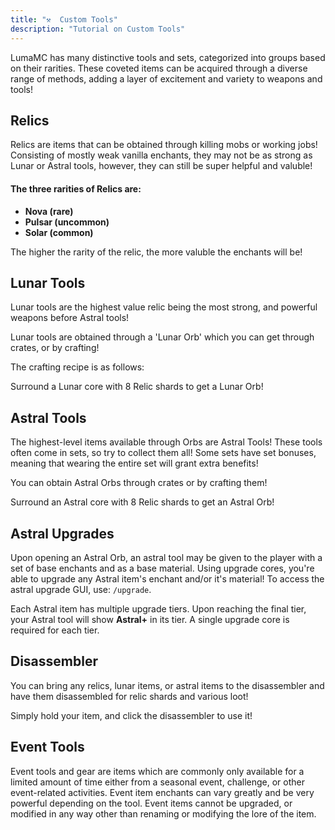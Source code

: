 ```yaml
---
title: "⚒️  Custom Tools"
description: "Tutorial on Custom Tools"
---
```



LumaMC has many distinctive tools and sets, categorized into groups based on their rarities. These
coveted items can be acquired through a diverse range of methods, adding a layer of excitement and
variety to weapons and tools!

## Relics

Relics are items that can be obtained through killing mobs or working jobs! Consisting of mostly
weak vanilla enchants, they may not be as strong as Lunar or Astral tools, however, they can still
be super helpful and valuble!

#### The three rarities of Relics are:

<div class="list">

- **Nova (rare)**
- **Pulsar (uncommon)**
- **Solar (common)**

</div>

The higher the rarity of the relic, the more valuble the enchants will be!

## Lunar Tools

Lunar tools are the highest value relic being the most strong, and powerful weapons before Astral
tools!

Lunar tools are obtained through a 'Lunar Orb' which you can get through crates, or by crafting!

The crafting recipe is as follows:

Surround a Lunar core with 8 Relic shards to get a Lunar Orb!

<CenteredImage src={lunarOrb} alt="Lunar Orb" tailwind="w-90" />

## Astral Tools

The highest-level items available through Orbs are Astral Tools! These tools often come in sets, so
try to collect them all! Some sets have set bonuses, meaning that wearing the entire set will grant
extra benefits!

You can obtain Astral Orbs through crates or by crafting them!

Surround an Astral core with 8 Relic shards to get an Astral Orb!

<CenteredImage src={astralOrb} alt="Astral Orb" tailwind="w-90" />

## Astral Upgrades

Upon opening an Astral Orb, an astral tool may be given to the player with a set of base enchants
and as a base material. Using upgrade cores, you're able to upgrade any Astral item's enchant and/or
it's material! To access the astral upgrade GUI, use: `/upgrade`.

<CenteredImage src={upgradeGui} alt="Upgrade Gui" tailwind="w-80" />

Each Astral item has multiple upgrade tiers. Upon reaching the final tier, your Astral tool will
show **Astral+** in its tier. A single upgrade core is required for each tier.

<CenteredImage src={upgradeCore} alt="Upgrade Core" tailwind="w-80" />

## Disassembler

You can bring any relics, lunar items, or astral items to the disassembler and have them
disassembled for relic shards and various loot!

Simply hold your item, and click the disassembler to use it!

<CenteredImage src={dissassembler} alt="Dissassembler" tailwind="w-160" />

## Event Tools

Event tools and gear are items which are commonly only available for a limited amount of time either
from a seasonal event, challenge, or other event-related activities. Event item enchants can vary
greatly and be very powerful depending on the tool. Event items cannot be upgraded, or modified in
any way other than renaming or modifying the lore of the item.

<CenteredImage src={exampleItem} alt="Example Item" tailwind="w-80" />
